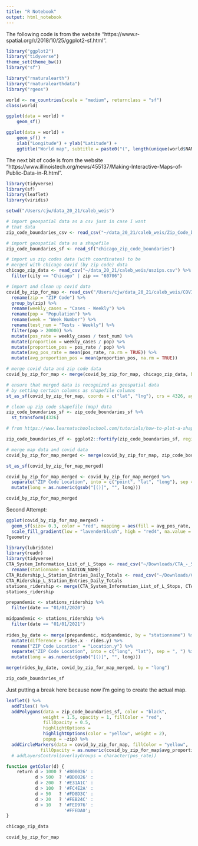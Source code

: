 ```yaml
---
title: "R Notebook"
output: html_notebook
---
```


The following code is from the website "https://www.r-spatial.org/r/2018/10/25/ggplot2-sf.html".

```r
library("ggplot2")
library("tidyverse")
theme_set(theme_bw())
library("sf")
```

```r
library("rnaturalearth")
library("rnaturalearthdata")
library("rgeos")

world <- ne_countries(scale = "medium", returnclass = "sf")
class(world)
```

```r
ggplot(data = world) +
    geom_sf()
```

```r
ggplot(data = world) +
    geom_sf() +
    xlab("Longitude") + ylab("Latitude") +
    ggtitle("World map", subtitle = paste0("(", length(unique(world$NAME)), " countries)"))
```

The next bit of code is from the website "https://www.illinoistech.org/news/455137/Making-Interactive-Maps-of-Public-Data-in-R.html".

```r
library(tidyverse)
library(sf)
library(leaflet)
library(viridis)
```

```r
setwd("/Users/cjw/data_20_21/caleb_weis")

# import geospatial data as a csv just in case I want 
# that data
zip_code_boundaries_csv <- read_csv("~/data_20_21/caleb_weis/Zip_Code_boundaries.csv")

# import geospatial data as a shapefile
zip_code_boundaries_sf <- read_sf("chicago_zip_code_boundaries")

# import us zip codes data (with coordinates) to be 
# merged with chicago covid (by zip code) data 
chicago_zip_data <- read_csv("~/data_20_21/caleb_weis/uszips.csv") %>%
  filter(city == "Chicago" | zip == "60706")

# import and clean up covid data
covid_by_zip_for_map <- read_csv("/Users/cjw/data_20_21/caleb_weis/COVID-19_Cases__Tests__and_Deaths_by_ZIP_Code_updated.csv") %>%
  rename(zip = "ZIP Code") %>%
  group_by(zip) %>%
  rename(weekly_cases = "Cases - Weekly") %>%
  rename(pop = "Population") %>%
  rename(week = "Week Number") %>%
  rename(test_num = "Tests - Weekly") %>%
  filter(pop > 20000) %>%
  mutate(pos_rate = weekly_cases / test_num) %>%
  mutate(proportion = weekly_cases / pop) %>%
  mutate(proportion_pos = pos_rate / pop) %>%
  mutate(avg_pos_rate = mean(pos_rate, na.rm = TRUE)) %>%
  mutate(avg_proportion_pos = mean(proportion_pos, na.rm = TRUE))

# merge covid data and zip code data
covid_by_zip_for_map <- merge(covid_by_zip_for_map, chicago_zip_data, by = "zip")

# ensure that merged data is recognized as geospatial data 
# by setting certain columns as shapefile columns
st_as_sf(covid_by_zip_for_map, coords = c("lat", "lng"), crs = 4326, agr = "aggregate")

# clean up zip code shapefile (map) data
zip_code_boundaries_sf <- zip_code_boundaries_sf %>%
  st_transform(4326)

# from https://www.learnatschoolschool.com/tutorials/how-to-plot-a-shapefile-map-in-r/

zip_code_boundaries_df <- ggplot2::fortify(zip_code_boundaries_sf, region='NAME')

# merge map data and covid data
covid_by_zip_for_map_merged <- merge(covid_by_zip_for_map, zip_code_boundaries_sf, by = "zip")

st_as_sf(covid_by_zip_for_map_merged)

covid_by_zip_for_map_merged <- covid_by_zip_for_map_merged %>%
  separate("ZIP Code Location", into = c("point", "lat", "long"), sep = " ") %>%
  mutate(long = as.numeric(gsub("[()]", "", long)))

covid_by_zip_for_map_merged

```

Second Attempt:

```r
ggplot(covid_by_zip_for_map_merged) +
  geom_sf(size= 0.3, color = "red", mapping = aes(fill = avg_pos_rate, geometry = geometry)) +
  scale_fill_gradient(low = "lavenderblush", high = "red4", na.value = "grey")
?geometry
```

```r
library(lubridate)
library(readr)
library(tidyverse)
CTA_System_Information_List_of_L_Stops <- read_csv("~/Downloads/CTA_-_System_Information_-_List_of__L__Stops.csv") %>%
  rename(stationname = STATION_NAME)
CTA_Ridership_L_Station_Entries_Daily_Totals <- read_csv("~/Downloads/CTA_-_Ridership_-__L__Station_Entries_-_Daily_Totals (1).csv")
CTA_Ridership_L_Station_Entries_Daily_Totals
stations_ridership <- merge(CTA_System_Information_List_of_L_Stops, CTA_Ridership_L_Station_Entries_Daily_Totals, by = "stationname")
stations_ridership

prepandemic <- stations_ridership %>%
  filter(date == "01/01/2020")

midpandemic <- stations_ridership %>%
  filter(date == "01/01/2021")
         
rides_by_date <- merge(prepandemic, midpandemic, by = "stationname") %>%
  mutate(difference = rides.x - rides.y) %>%
  rename("ZIP Code Location" = "Location.y") %>%
  separate("ZIP Code Location", into = c("long", "lat"), sep = ", ") %>%
  mutate(long = as.numeric(gsub("[()]", "", long)))

merge(rides_by_date, covid_by_zip_for_map_merged, by = "long")
```


```r
zip_code_boundaries_sf
```


Just putting a break here because now I'm going to create the actual map.

```r
leaflet() %>%
  addTiles() %>%
  addPolygons(data = zip_code_boundaries_sf, color = "black", 
              weight = 1.5, opacity = 1, fillColor = "red", 
              fillOpacity = 0.5,
              highlightOptions = 
              highlightOptions(color = "yellow", weight = 2),
              popup = ~zip) %>%
  addCircleMarkers(data = covid_by_zip_for_map, fillColor = "yellow",
             fillOpacity = as.numeric(covid_by_zip_for_map$avg_proportion_pos))
  # addLayersControl(overlayGroups = character(pos_rate))

function getColor(d) {
    return d > 1000 ? '#800026' :
           d > 500  ? '#BD0026' :
           d > 200  ? '#E31A1C' :
           d > 100  ? '#FC4E2A' :
           d > 50   ? '#FD8D3C' :
           d > 20   ? '#FEB24C' :
           d > 10   ? '#FED976' :
                      '#FFEDA0';
}
```

```r
chicago_zip_data
```

```r
covid_by_zip_for_map
```

```r

```

